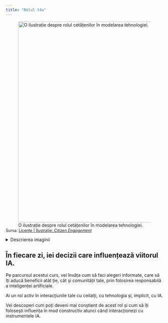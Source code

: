 ```yaml
---
title: "Rolul tău"
---
```



![O ilustrație despre rolul cetățenilor în modelarea tehnologiei.](/modul1/capitol1/images/citizen-engagement-ro.png){fig-align="left" width="640"}

<div class="text-left" style="font-size: 0.9em; margin-top: -1em;">
Sursa: [Licențe | Ilustrație: *Citizen Engagement*](/altele/licenta.qmd#sec-ilustratii)
</div>

<details>
  <summary>Descrierea imaginii</summary>
  <p>Ilustrația prezintă o aplicație ce permite cetățenilor să ofere feedback cu privire la un sistem de transport comunitar.</p>
</details>
## În fiecare zi, iei decizii care influențează viitorul IA.

Pe parcursul acestui curs, vei învăța cum să faci alegeri informate, care să îți aducă beneficii atât ție, cât și comunității tale, prin folosirea responsabilă a inteligenței artificiale.

Ai un rol activ în interacțiunile tale cu ceilalți, cu tehnologia și, implicit, cu IA.

Vei descoperi cum poți deveni mai conștient de acest rol și cum să îți folosești influența în mod constructiv atunci când interacționezi cu instrumentele IA.